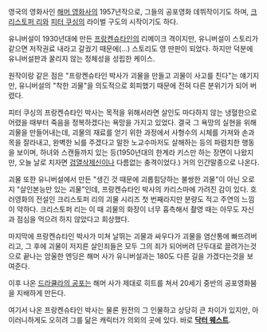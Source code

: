 영국의 영화사인 [[해머 영화사]]의 1957년작으로, 그들의 공포영화 데뷔작이기도 하며, [[크리스토퍼 리]]와 [[피터 쿠싱]]의 라이벌 구도의 시작이기도 하다.

유니버설이 1930년대에 만든 [[프랑켄슈타인]]의 리메이크 격이지만, 유니버설이 스토리가 같으면 저작권료 내라고 갈궜기 때문에(...) 스토리도 영 딴판이 되었다. 하지만 덕분에 유니버설판과 꿀리지 않는 정체성을 성립한 케이스.

원작이랑 같은 점은 "프랑켄슈타인 박사가 괴물을 만들고 괴물이 사고를 친다"는 얘기지만, 유니버설의 "착한 괴물"을 의도적으로 회피했기 때문에 전혀 다른 분위기가 되어 버렸다.

피터 쿠싱의 프랑켄슈타인 박사는 목적을 위해서라면 살인도 마다하지 않는 냉혈한으로 어렸을 때부터 죽음을 정복하겠다는 욕망을 가지고 있었다.
결국 그 욕망의 실현을 위해 괴물을 만들어내는데, 괴물의 재료를 얻기 위한 과정에서 사형수의 시체를 가져와 손과 목을 잘라내고, 완벽한 뇌를 주겠다고 말한 노교수마저도 살해하는 등의 파렴치한 행동을 보이며, 하녀와 스캔들까지 있는 등(1950년대의 한계라 키스만 하는 장면이 나왔지만, 오늘 날로 치자면 [[검열삭제]]신이나 다름없는 충격이었다.) 거의 인간말종으로 나온다.

괴물 또한 유니버설에서 만든 "생긴 것 때문에 괴롭힘당하는 불쌍한 괴물"이 아닌 오로지 "살인본능만 있는 괴물"인데, 프랑켄슈타인 박사의 카리스마에 가려진 감이 있다. 호러영화의 전설인 크리스토퍼 리의 괴물 시리즈 첫 번째라지만 분량도 적고 주연의 느낌이 약하다. 크리스토퍼 리는 이 때 괴물의 화장이 너무 흉측해서 촬영 때는 아무도 자신과 점심을 먹으려 하지 않았다고 회상했다.

마지막에 프랑켄슈타인 박사가 미쳐 날뛰는 괴물과 싸우다가 괴물을 염산통에 빠뜨려버리고, 그 후에 괴물이 저지른 살인죄들은 모두 그의 죄가 되어버려 단두대로 끌려가는것으로 끝나는 암울한 엔딩은 해머 사가 유니버설과는 180도 다른 길을 가겠다는것을 보여준다.

이후 나온 [[드라큘라의 공포]]는 해머 사가 제대로 히트를 쳐서 20세기 중반의 공포영화붐을 지배하게 만든다.

여기서 나온 프랑켄슈타인 박사는 물론 원전의 그 인물하고 상당히 큰 차이가 있지만, 아이러니하게도 오히려 그를 닮은 캐릭터가 의외의 곳에 있다. 바로 '''[[닥터 웨스트]]'''.
